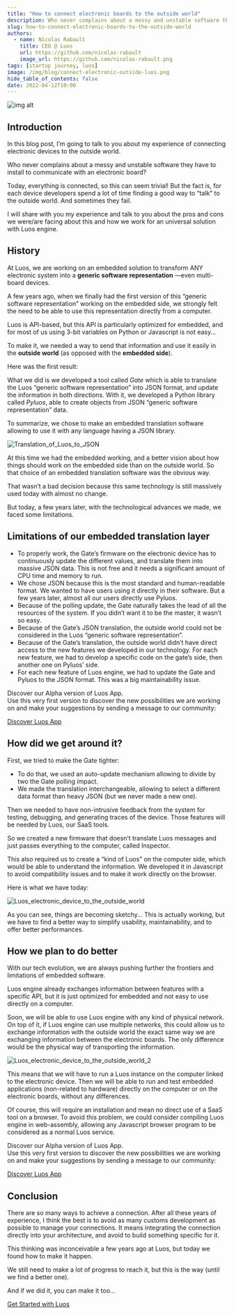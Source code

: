 ```yaml
---
title: "How to connect electronic boards to the outside world"
description: Who never complains about a messy and unstable software they have to install to communicate with with an electronic board?
slug: how-to-connect-electronic-boards-to-the-outside-world
authors:
  - name: Nicolas Rabault
    title: CEO @ Luos
    url: https://github.com/nicolas-rabault
    image_url: https://github.com/nicolas-rabault.png
tags: [startup journey, luos]
image: /img/blog/connect-electronic-outside-luos.png
hide_table_of_contents: false
date: 2022-04-12T10:00
---
```


![img alt](/img/blog/connect-electronic-outside-luos.png)

<h2> Introduction </h2>

In this blog post, I’m going to talk to you about my experience of connecting electronic devices to the outside world.

<!--truncate-->

Who never complains about a messy and unstable software they have to install to communicate with an electronic board?

Today, everything is connected, so this can seem trivial! But the fact is, for each device developers spend a lot of time finding a good way to “talk” to the outside world. And sometimes they fail.

I will share with you my experience and talk to you about the pros and cons we were/are facing about this and how we work for an universal solution with Luos engine.

<h2> History </h2>

At Luos, we are working on an embedded solution to transform ANY electronic system into a **generic software representation** —even multi-board devices.

A few years ago, when we finally had the first version of this “generic software representation” working on the embedded side, we strongly felt the need to be able to use this representation directly from a computer.

Luos is API-based, but this API is particularly optimized for embedded, and for most of us using 3-bit variables on Python or Javascript is not easy...

To make it, we needed a way to send that information and use it easily in the **outside world** (as opposed with the **embedded side**).

Here was the first result:

What we did is we developed a tool called _Gate_ which is able to translate the Luos “generic software representation” into JSON format, and update the information in both directions. With it, we developed a Python library called _Pyluos_, able to create objects from JSON “generic software representation” data.

To summarize, we chose to make an embedded translation software allowing to use it with any language having a JSON library.

![Translation_of_Luos_to_JSON](/img/blog/translation-json-luos.png)

At this time we had the embedded working, and a better vision about how things should work on the embedded side than on the outside world. So that choice of an embedded translation software was the obvious way.

That wasn’t a bad decision because this same technology is still massively used today with almost no change.

But today, a few years later, with the technological advances we made, we faced some limitations.

<h2> Limitations of our embedded translation layer </h2>

- To properly work, the Gate’s firmware on the electronic device has to continuously update the different values, and translate them into massive JSON data. This is not free and it needs a significant amount of CPU time and memory to run.
- We chose JSON because this is the most standard and human-readable format. We wanted to have users using it directly in their software. But a few years later, almost all our users directly use Pyluos.
- Because of the polling update, the Gate naturally takes the lead of all the resources of the system. If you didn’t want it to be the master, it wasn’t so easy.
- Because of the Gate’s JSON translation, the outside world could not be considered in the Luos “generic software representation”.
- Because of the Gate’s translation, the outside world didn’t have direct access to the new features we developed in our technology. For each new feature, we had to develop a specific code on the gate’s side, then another one on Pyluos’ side.
- For each new feature of Luos engine, we had to update the Gate and Pyluos to the JSON format. This was a big maintainability issue.

Discover our Alpha version of Luos App.  
Use this very first version to discover the new possibilities we are working on and make your suggestions by sending a message to our community:  

[Discover Luos App](https://app.luos.io/)

<h2> How did we get around it? </h2>

First, we tried to make the Gate tighter:

- To do that, we used an auto-update mechanism allowing to divide by two the Gate polling impact.
- We made the translation interchangeable, allowing to select a different data format than heavy JSON (but we never made a new one).

Then we needed to have non-intrusive feedback from the system for testing, debugging, and generating traces of the device. Those features will be needed by Luos, our SaaS tools.

So we created a new firmware that doesn’t translate Luos messages and just passes everything to the computer, called Inspector.

This also required us to create a “kind of Luos” on the computer side, which would be able to understand the information. We developed it in Javascript to avoid compatibility issues and to make it work directly on the browser.

Here is what we have today:

![Luos_electronic_device_to_the_outside_world](/img/blog/sketchy-protocol-luos.png)

As you can see, things are becoming sketchy... This is actually working, but we have to find a better way to simplify usability, maintainability, and to offer better performances.

<h2> How we plan to do better </h2>

With our tech evolution, we are always pushing further the frontiers and limitations of embedded software.

Luos engine already exchanges information between features with a specific API, but it is just optimized for embedded and not easy to use directly on a computer.

Soon, we will be able to use Luos engine with any kind of physical network. On top of it, if Luos engine can use multiple networks, this could allow us to exchange information with the outside world the exact same way we are exchanging information between the electronic boards. The only difference would be the physical way of transporting the information.

![Luos_electronic_device_to_the_outside_world_2](/img/blog/next-protocol-luos.png)

This means that we will have to run a Luos instance on the computer linked to the electronic device. Then we will be able to run and test embedded applications (non-related to hardware) directly on the computer or on the electronic boards, without any differences.

Of course, this will require an installation and mean no direct use of a SaaS tool on a browser. To avoid this problem, we could consider compiling Luos engine in web-assembly, allowing any Javascript browser program to be considered as a normal Luos service.

Discover our Alpha version of Luos App.  
Use this very first version to discover the new possibilities we are working on and make your suggestions by sending a message to our community:  

[Discover Luos App](https://app.luos.io/)

<h2> Conclusion </h2>

There are so many ways to achieve a connection. After all these years of experience, I think the best is to avoid as many customs development as possible to manage your connections. It means integrating the connection directly into your architecture, and avoid to build something specific for it.

This thinking was inconceivable a few years ago at Luos, but today we found how to make it happen.

We still need to make a lot of progress to reach it, but this is the way (until we find a better one).

And if we did it, you can make it too...

[Get Started with Luos](/tutorials/get-started)